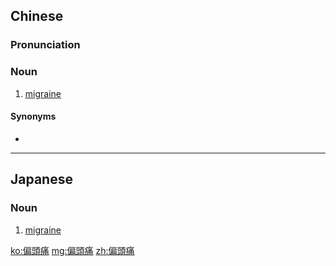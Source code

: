 {{also|偏头痛}}
==Chinese==
{{zh-forms|s=偏头痛|type=12}}

===Pronunciation===
{{zh-pron
|m=piāntóutòng
|c=pin1 tau4 tung3
|mn=phian-thâu-thiàⁿ
|cat=n
}}

===Noun===
{{zh-noun}}

# {{lb|zh|pathology}} [[migraine]]

====Synonyms====
* {{zh-l|偏頭疼}}

----

==Japanese==
{{ja-kanjitab|へん|ず|つう|yomi=on}}

===Noun===
{{ja-noun|へんずつう}}

# [[migraine]]

[[ko:偏頭痛]]
[[mg:偏頭痛]]
[[zh:偏頭痛]]